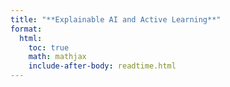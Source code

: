 ```yaml
---
title: "**Explainable AI and Active Learning**"
format:
  html:
    toc: true
    math: mathjax
    include-after-body: readtime.html
---
```


